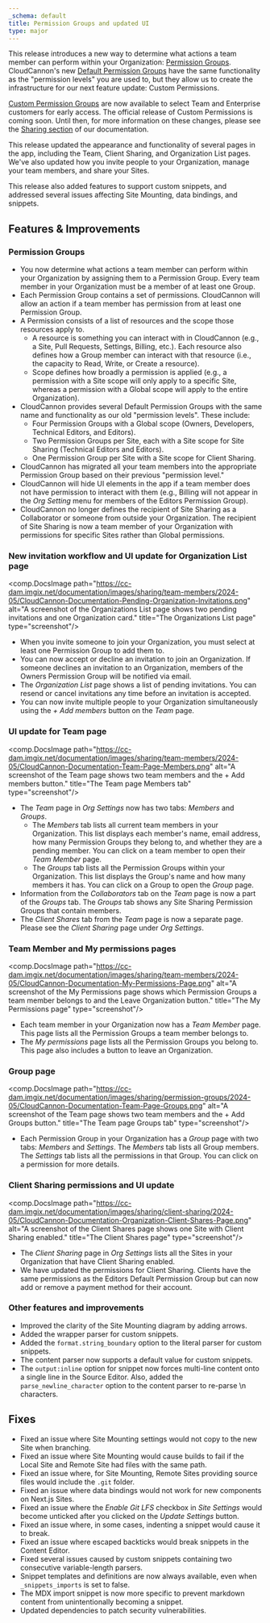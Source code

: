 ```yaml
---
_schema: default
title: Permission Groups and updated UI
type: major
---
```

This release introduces a new way to determine what actions a team member can perform within your Organization: [Permission Groups](/documentation/articles/what-are-permission-groups/). CloudCannon's new [Default Permission Groups](/documentation/articles/what-are-default-permission-groups/) have the same functionality as the "permission levels" you are used to, but they allow us to create the infrastructure for our next feature update: Custom Permissions.

[Custom Permission Groups](/documentation/articles/what-are-custom-permission-groups/) are now available to select Team and Enterprise customers for early access. The official release of Custom Permissions is coming soon. Until then, for more information on these changes, please see the [Sharing section](/documentation/articles/introduction-to-sharing/) of our documentation.

This release updated the appearance and functionality of several pages in the app, including the Team, Client Sharing, and Organization List pages. We've also updated how you invite people to your Organization, manage your team members, and share your Sites.

This release also added features to support custom snippets, and addressed several issues affecting Site Mounting, data bindings, and snippets.

## Features & Improvements

### Permission Groups

* You now determine what actions a team member can perform within your Organization by assigning them to a Permission Group. Every team member in your Organization must be a member of at least one Group.
* Each Permission Group contains a set of permissions. CloudCannon will allow an action if a team member has permission from at least one Permission Group.
* A Permission consists of a list of resources and the scope those resources apply to.
  * A resource is something you can interact with in CloudCannon (e.g., a Site, Pull Requests, Settings, Billing, etc.). Each resource also defines how a Group member can interact with that resource (i.e., the capacity to Read, Write, or Create a resource).
  * Scope defines how broadly a permission is applied (e.g., a permission with a Site scope will only apply to a specific Site, whereas a permission with a Global scope will apply to the entire Organization).
* CloudCannon provides several Default Permission Groups with the same name and functionality as our old "permission levels". These include:
  * Four Permission Groups with a Global scope (Owners, Developers, Technical Editors, and Editors).
  * Two Permission Groups per Site, each with a Site scope for Site Sharing (Technical Editors and Editors).
  * One Permission Group per Site with a Site scope for Client Sharing.
* CloudCannon has migrated all your team members into the appropriate Permission Group based on their previous "permission level."
* CloudCannon will hide UI elements in the app if a team member does not have permission to interact with them (e.g., Billing will not appear in the *Org Setting* menu for members of the Editors Permission Group).
* CloudCannon no longer defines the recipient of Site Sharing as a Collaborator or someone from outside your Organization. The recipient of Site Sharing is now a team member of your Organization with permissions for specific Sites rather than Global permissions.

### New invitation workflow and UI update for Organization List page

<comp.DocsImage path="https://cc-dam.imgix.net/documentation/images/sharing/team-members/2024-05/CloudCannon-Documentation-Pending-Organization-Invitations.png" alt="A screenshot of the Organizations List page shows two pending invitations and one Organization card." title="The Organizations List page" type="screenshot"/>

* When you invite someone to join your Organization, you must select at least one Permission Group to add them to.
* You can now accept or decline an invitation to join an Organization. If someone declines an invitation to an Organization, members of the Owners Permission Group will be notified via email.
* The *Organization List* page shows a list of pending invitations. You can resend or cancel invitations any time before an invitation is accepted.
* You can now invite multiple people to your Organization simultaneously using the *\+ Add members* button on the *Team* page.

### UI update for Team page

<comp.DocsImage path="https://cc-dam.imgix.net/documentation/images/sharing/team-members/2024-05/CloudCannon-Documentation-Team-Page-Members.png" alt="A screenshot of the Team page shows two team members and the + Add members button." title="The Team page Members tab" type="screenshot"/>

* The *Team* page in *Org Settings* now has two tabs: *Members* and *Groups*.
  * The *Members* tab lists all current team members in your Organization. This list displays each member's name, email address, how many Permission Groups they belong to, and whether they are a pending member. You can click on a team member to open their *Team Member* page.
  * The *Groups* tab lists all the Permission Groups within your Organization. This list displays the Group's name and how many members it has. You can click on a Group to open the *Group* page.
* Information from the *Collaborators* tab on the *Team* page is now a part of the *Groups* tab. The *Groups* tab shows any Site Sharing Permission Groups that contain members.
* The *Client Shares* tab from the *Team* page is now a separate page. Please see the *Client Sharing* page under *Org Settings*.

### Team Member and My permissions pages

<comp.DocsImage path="https://cc-dam.imgix.net/documentation/images/sharing/team-members/2024-05/CloudCannon-Documentation-My-Permissions-Page.png" alt="A screenshot of the My Permissions page shows which Permission Groups a team member belongs to and the Leave Organization button." title="The My Permissions page" type="screenshot"/>

* Each team member in your Organization now has a *Team Member* page. This page lists all the Permission Groups a team member belongs to.
* The *My permissions* page lists all the Permission Groups you belong to. This page also includes a button to leave an Organization.

### Group page

<comp.DocsImage path="https://cc-dam.imgix.net/documentation/images/sharing/permission-groups/2024-05/CloudCannon-Documentation-Team-Page-Groups.png" alt="A screenshot of the Team page shows two team members and the + Add Groups button." title="The Team page Groups tab" type="screenshot"/>

* Each Permission Group in your Organization has a *Group* page with two tabs: *Members* and *Settings*. The *Members* tab lists all Group members. The *Settings* tab lists all the permissions in that Group. You can click on a permission for more details.

### Client Sharing permissions and UI update

<comp.DocsImage path="https://cc-dam.imgix.net/documentation/images/sharing/client-sharing/2024-05/CloudCannon-Documentation-Organization-Client-Shares-Page.png" alt="A screenshot of the Client Shares page shows one Site with Client Sharing enabled." title="The Client Shares page" type="screenshot"/>

* The *Client Sharing* page in *Org Settings* lists all the Sites in your Organization that have Client Sharing enabled.
* We have updated the permissions for Client Sharing. Clients have the same permissions as the Editors Default Permission Group but can now add or remove a payment method for their account.

### Other features and improvements

* Improved the clarity of the Site Mounting diagram by adding arrows.
* Added the wrapper parser for custom snippets.
* Added the `format.string_boundary` option to the literal parser for custom snippets.
* The content parser now supports a default value for custom snippets.
* The `output:inline` option for snippet now forces multi-line content onto a single line in the Source Editor. Also, added the `parse_newline_character` option to the content parser to re-parse \\n characters.

## Fixes

* Fixed an issue where Site Mounting settings would not copy to the new Site when branching.
* Fixed an issue where Site Mounting would cause builds to fail if the Local Site and Remote Site had files with the same path.
* Fixed an issue where, for Site Mounting, Remote Sites providing source files would include the `.git` folder.
* Fixed an issue where data bindings would not work for new components on Next.js Sites.
* Fixed an issue where the *Enable Git LFS* checkbox in *Site Settings* would become unticked after you clicked on the *Update Settings* button.
* Fixed an issue where, in some cases, indenting a snippet would cause it to break.
* Fixed an issue where escaped backticks would break snippets in the Content Editor.
* Fixed several issues caused by custom snippets containing two consecutive variable-length parsers.
* Snippet templates and definitions are now always available, even when `_snippets_imports` is set to false.
* The MDX import snippet is now more specific to prevent markdown content from unintentionally becoming a snippet.
* Updated dependencies to patch security vulnerabilities.